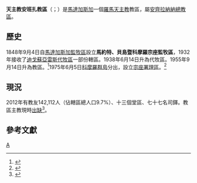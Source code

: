 {{Infobox Roman Catholic diocese
|Roman Catholic Diocese of = 天主教安班扎教區
|Latin name of diocese = Dioecesis Ambaniaënsis
|image = 
|caption = 
|location =[[馬達加斯加|馬達加斯加]]
|territory =
|population = 142,112
|rite = 拉丁禮
|patron = 
|province = 安齊拉納納
|established = 1848年
|cathedral =耶穌聖心主教座堂
|副主教座堂 =
|leadership = 主教
|website =
|pope = {{incumbent pope}}
|ordinary = （[[教座出缺|教座出缺]]）
|coadjutor bishop =
|auxiliary =
|emeritus =
}}

'''天主教安班扎教區'''（{{lang-la|Dioecesis Ambaniaënsis}}；{{lang-fr|Diocèse d'Ambanja}}）是[[馬達加斯加|馬達加斯加]]一個[[羅馬天主教|羅馬天主教]]教區，屬[[天主教安齊拉納納總教區|安齊拉納納總教區]]。

==歷史==
1848年9月4日自[[馬達加斯加監牧區|馬達加斯加監牧區]]設立'''馬約特、貝島暨科摩羅宗座監牧區'''，1932年接收了[[迪戈蘇亞雷斯代牧區|迪戈蘇亞雷斯代牧區]]一部份轄區。1938年6月14日升為代牧區。1955年9月14日升為教區。<ref>{{cite journal
|journal=[[宗座公報|宗座公報]]
|publisher=梵蒂岡出版社
|date=1956年
|volume=48
|title=''Dum tantis''
|page=113
|url=http://www.vatican.va/archive/aas/documents/AAS%2048%20%5B1956%5D%20-%20ocr.pdf
|access-date=2011-10-26
|archive-date=2010-03-27
|archive-url=https://web.archive.org/web/20100327070537/http://www.vatican.va/archive/aas/documents/AAS%2048%20%5B1956%5D%20-%20ocr.pdf
|dead-url=no
}}</ref>1975年6月5日[[科摩羅群島|科摩羅群島]]分出，設立[[天主教科摩羅群島宗座代牧區|宗座署理區]]。<ref>{{cite journal
|journal=[[宗座公報|宗座公報]]
|publisher=梵蒂岡出版社
|date=1975年
|volume=67
|title=''Quo aptius''
|page=389
|url=http://www.vatican.va/archive/aas/documents/AAS%2067%20%5B1975%5D%20-%20ocr.pdf
|access-date=2013-12-04
|archive-date=2016-03-03
|archive-url=https://web.archive.org/web/20160303191138/http://www.vatican.va/archive/aas/documents/AAS%2067%20%5B1975%5D%20-%20ocr.pdf
|dead-url=no
}}</ref>

==現況==
2012年有教友142,112人（佔轄區總人口9.7%）、十三個堂區、七十七名司鐸。教區主教現時[[教座出缺|出缺]]<ref>{{cite press release |title=Resignations and Appointments, 08.07.2019 |url=https://press.vatican.va/content/salastampa/en/bollettino/pubblico/2019/07/08/190708a.html |publisher=Holy See Press Office |accessdate=2019-08-24 |archiveurl=https://web.archive.org/web/20190824151512/https://press.vatican.va/content/salastampa/en/bollettino/pubblico/2019/07/08/190708a.html |archivedate=2019-08-24 |language=en |date=2019-07-08 |dead-url=no }}</ref>。

==參考文獻==
{{reflist}}

[[Category:馬達加斯加天主教教區|A]]

{{馬達加斯加天主教教區}}